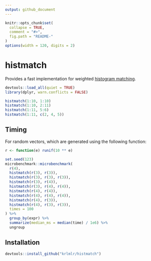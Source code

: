 ```yaml
---
output: github_document
---
```


<!-- README.md is generated from README.Rmd. Please edit that file -->

```r
knitr::opts_chunk$set(
  collapse = TRUE,
  comment = "#>",
  fig.path = "README-"
)
options(width = 120, digits = 2)
```

# histmatch

Provides a fast implementation for weighted [histogram matching](https://en.wikipedia.org/wiki/Histogram_matching).

```r
devtools::load_all(quiet = TRUE)
library(dplyr, warn.conflicts = FALSE)
```

```r
histmatch(1:10, 1:10)
histmatch(1:10, 2:11)
histmatch(1:11, 5:6)
histmatch(1:11, c(2, 4, 5))
```


## Timing

For random vectors, which are generated using the following function:

```r
r <- function(e) runif(10 ** e)
```

```r
set.seed(123)
microbenchmark::microbenchmark(
  r(4),
  histmatch(r(3), r(3)),
  histmatch(r(3), r(3), r(3)),
  histmatch(r(3), r(4)),
  histmatch(r(3), r(4), r(4)),
  histmatch(r(4), r(4)),
  histmatch(r(4), r(4), r(4)),
  histmatch(r(4), r(3)),
  histmatch(r(4), r(3), r(3)),
  times = 100
) %>%
  group_by(expr) %>% 
  summarize(median_ms = median(time) / 1e6) %>% 
  ungroup
```


## Installation

```r
devtools::install_github("krlmlr/histmatch")
```
